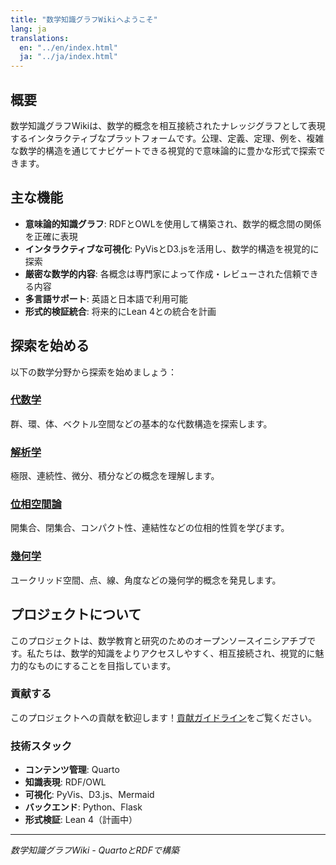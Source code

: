 ```yaml
---
title: "数学知識グラフWikiへようこそ"
lang: ja
translations:
  en: "../en/index.html"
  ja: "../ja/index.html"
---
```


## 概要

数学知識グラフWikiは、数学的概念を相互接続されたナレッジグラフとして表現するインタラクティブなプラットフォームです。公理、定義、定理、例を、複雑な数学的構造を通じてナビゲートできる視覚的で意味論的に豊かな形式で探索できます。

## 主な機能

- **意味論的知識グラフ**: RDFとOWLを使用して構築され、数学的概念間の関係を正確に表現
- **インタラクティブな可視化**: PyVisとD3.jsを活用し、数学的構造を視覚的に探索
- **厳密な数学的内容**: 各概念は専門家によって作成・レビューされた信頼できる内容
- **多言語サポート**: 英語と日本語で利用可能
- **形式的検証統合**: 将来的にLean 4との統合を計画

## 探索を始める

以下の数学分野から探索を始めましょう：

### [代数学](algebra/)
群、環、体、ベクトル空間などの基本的な代数構造を探索します。

### [解析学](analysis/)
極限、連続性、微分、積分などの概念を理解します。

### [位相空間論](topology/)
開集合、閉集合、コンパクト性、連結性などの位相的性質を学びます。

### [幾何学](geometry/)
ユークリッド空間、点、線、角度などの幾何学的概念を発見します。

## プロジェクトについて

このプロジェクトは、数学教育と研究のためのオープンソースイニシアチブです。私たちは、数学的知識をよりアクセスしやすく、相互接続され、視覚的に魅力的なものにすることを目指しています。

### 貢献する

このプロジェクトへの貢献を歓迎します！[貢献ガイドライン](../contributing.html)をご覧ください。

### 技術スタック

- **コンテンツ管理**: Quarto
- **知識表現**: RDF/OWL
- **可視化**: PyVis、D3.js、Mermaid
- **バックエンド**: Python、Flask
- **形式検証**: Lean 4（計画中）

---

*数学知識グラフWiki - QuartoとRDFで構築*
